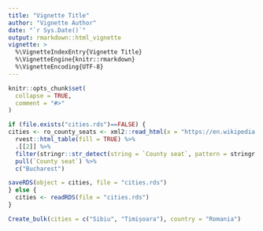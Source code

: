 ```yaml
---
title: "Vignette Title"
author: "Vignette Author"
date: "`r Sys.Date()`"
output: rmarkdown::html_vignette
vignette: >
  %\VignetteIndexEntry{Vignette Title}
  %\VignetteEngine{knitr::rmarkdown}
  %\VignetteEncoding{UTF-8}
---
```


```r
knitr::opts_chunk$set(
  collapse = TRUE,
  comment = "#>"
)
```

```r

if (file.exists("cities.rds")==FALSE) {
cities <- ro_county_seats <- xml2::read_html(x = "https://en.wikipedia.org/wiki/Counties_of_Romania") %>% 
  rvest::html_table(fill = TRUE) %>%
  .[[2]] %>% 
  filter(stringr::str_detect(string = `County seat`, pattern = stringr::fixed(")"), negate = TRUE)) %>% 
  pull(`County seat`) %>% 
  c("Bucharest")

saveRDS(object = cities, file = "cities.rds")
} else {
  cities <- readRDS(file = "cities.rds")
}


```


```r
Create_bulk(cities = c("Sibiu", "Timișoara"), country = "Romania")

```

